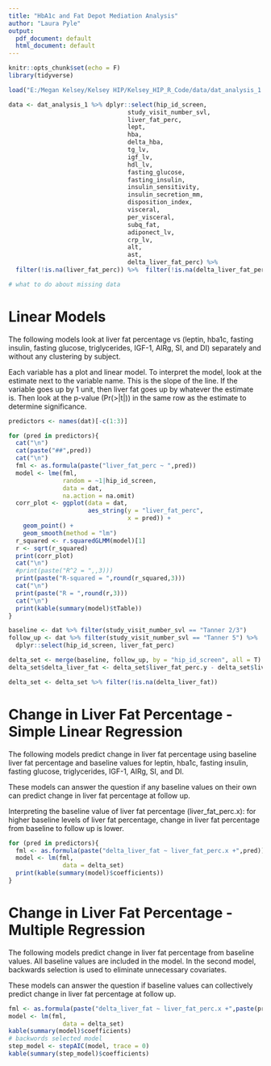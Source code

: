 ```yaml
---
title: "HbA1c and Fat Depot Mediation Analysis"
author: "Laura Pyle"
output:
  pdf_document: default
  html_document: default
---
```


```r
knitr::opts_chunk$set(echo = F)
library(tidyverse)

```

```r
load("E:/Megan Kelsey/Kelsey HIP/Kelsey_HIP_R_Code/data/dat_analysis_1.RData")
```

```r
data <- dat_analysis_1 %>% dplyr::select(hip_id_screen,
                                 study_visit_number_svl,
                                 liver_fat_perc,
                                 lept,
                                 hba,
                                 delta_hba,
                                 tg_lv,
                                 igf_lv,
                                 hdl_lv,
                                 fasting_glucose,
                                 fasting_insulin,
                                 insulin_sensitivity,
                                 insulin_secretion_mm,
                                 disposition_index,
                                 visceral,
                                 per_visceral,
                                 subq_fat,
                                 adiponect_lv,
                                 crp_lv,
                                 alt,
                                 ast,
                                 delta_liver_fat_perc) %>% 
  filter(!is.na(liver_fat_perc)) %>%  filter(!is.na(delta_liver_fat_perc))

# what to do about missing data
```

# Linear Models

The following models look at liver fat percentage vs (leptin, hba1c, fasting insulin, fasting glucose, triglycerides, IGF-1, AIRg, SI, and DI) separately and without any clustering by subject. 

Each variable has a plot and linear model. To interpret the model, look at the estimate next to the variable name. This is the slope of the line. If the variable goes up by 1 unit, then liver fat goes up by whatever the estimate is. Then look at the p-value (Pr(>|t|)) in the same row as the estimate to determine significance. 

 
```r
predictors <- names(dat)[-c(1:3)]

for (pred in predictors){
  cat("\n")
  cat(paste("##",pred))
  cat("\n")
  fml <- as.formula(paste("liver_fat_perc ~ ",pred))
  model <- lme(fml,
               random = ~1|hip_id_screen,
               data = dat,
               na.action = na.omit)
  corr_plot <- ggplot(data = dat, 
                      aes_string(y = "liver_fat_perc",
                                 x = pred)) +
    geom_point() +
    geom_smooth(method = "lm")
  r_squared <- r.squaredGLMM(model)[1]
  r <- sqrt(r_squared)
  print(corr_plot)
  cat("\n")
  #print(paste("R^2 = ",,3)))
  print(paste("R-squared = ",round(r_squared,3)))
  cat("\n")
  print(paste("R = ",round(r,3)))
  cat("\n")
  print(kable(summary(model)$tTable))
}
```

```r
baseline <- dat %>% filter(study_visit_number_svl == "Tanner 2/3")
follow_up <- dat %>% filter(study_visit_number_svl == "Tanner 5") %>% 
  dplyr::select(hip_id_screen, liver_fat_perc)

delta_set <- merge(baseline, follow_up, by = "hip_id_screen", all = T)
delta_set$delta_liver_fat <- delta_set$liver_fat_perc.y - delta_set$liver_fat_perc.x

delta_set <- delta_set %>% filter(!is.na(delta_liver_fat))
```

# Change in Liver Fat Percentage - Simple Linear Regression

The following models predict change in liver fat percentage using baseline liver fat percentage and baseline values for leptin, hba1c, fasting insulin, fasting glucose, triglycerides, IGF-1, AIRg, SI, and DI. 

These models can answer the question if any baseline values on their own can predict change in liver fat percentage at follow up. 

Interpreting the baseline value of liver fat percentage (liver_fat_perc.x): for higher baseline levels of liver fat percentage, change in liver fat percentage from baseline to follow up is lower. 

```r
for (pred in predictors){
  fml <- as.formula(paste("delta_liver_fat ~ liver_fat_perc.x +",pred))
  model <- lm(fml,
               data = delta_set)
  print(kable(summary(model)$coefficients))
}
```

# Change in Liver Fat Percentage - Multiple Regression

The following models predict change in liver fat percentage from baseline values. All baseline values are included in the model. In the second model, backwards selection is used to eliminate unnecessary covariates. 

These models can answer the question if baseline values can collectively predict change in liver fat percentage at follow up.

```r
fml <- as.formula(paste("delta_liver_fat ~ liver_fat_perc.x +",paste(predictors, collapse = "+")))
model <- lm(fml,
               data = delta_set)
kable(summary(model)$coefficients)
# backwords selected model
step_model <- stepAIC(model, trace = 0)
kable(summary(step_model)$coefficients)
```